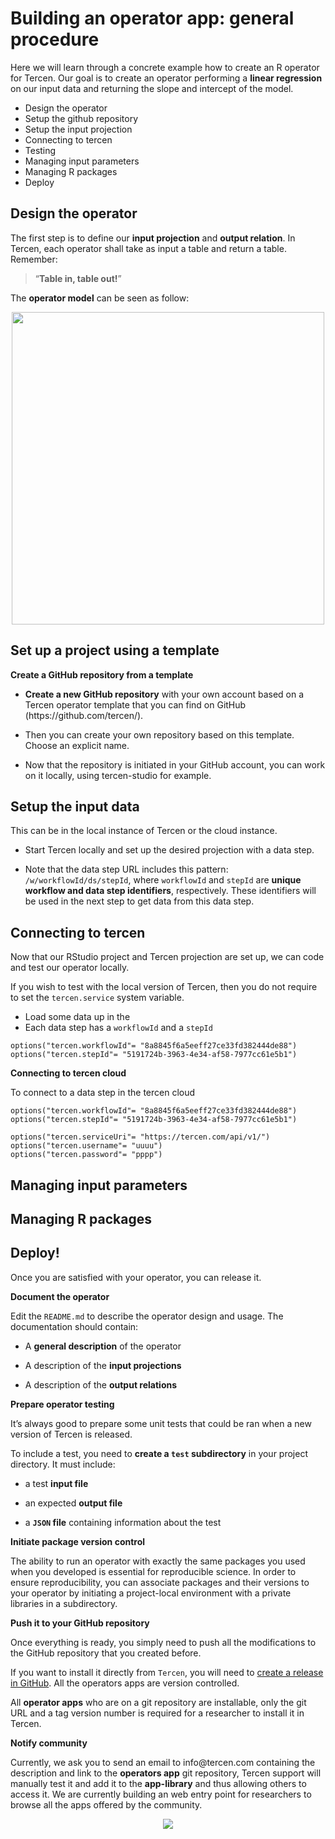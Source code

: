 # Building an operator app: general procedure

Here we will learn through a concrete example how to create an R operator for Tercen. Our goal is to create an operator performing a __linear regression__ on our input data and returning the slope and intercept of the model.

* Design the operator
* Setup the github repository
* Setup the input projection
* Connecting to tercen
* Testing 
* Managing input parameters
* Managing R packages
* Deploy


## Design the operator {-}

The first step is to define our __input projection__ and __output relation__. In Tercen, each operator shall take as input a table and return a table. Remember:

> "__Table in, table out!__"

The **operator model** can be seen as follow: 

<center><img src="./images/operator_MODEL.png" width=500></img></center>

## Set up a project using a template {-}

**Create a GitHub repository from a template**

* __Create a new GitHub repository__ with your own account based on a Tercen operator template that you can find on GitHub (https://github.com/tercen/).

* Then you can create your own repository based on this template. Choose an explicit name.

* Now that the repository is initiated in your GitHub account, you can work on it locally, using tercen-studio for example.

## Setup the input data {-}

This can be in the local instance of Tercen or the cloud instance.

* Start Tercen locally and set up the desired projection with a data step.

* Note that the data step URL includes this pattern: `/w/workflowId/ds/stepId`, where `workflowId` and `stepId` are __unique workflow and data step identifiers__, respectively. These identifiers will be used in the next step to get data from this data step.

## Connecting to tercen {-}

Now that our RStudio project and Tercen projection are set up, we can code and test our operator locally.

If you wish to test with the local version of Tercen, then you do not require to set the `tercen.service` system variable. 

* Load some data up in the 
* Each data step has a `workflowId` and a `stepId`

```
options("tercen.workflowId"= "8a8845f6a5eeff27ce33fd382444de88")
options("tercen.stepId"= "5191724b-3963-4e34-af58-7977cc61e5b1")
```

**Connecting to tercen cloud**

To connect to a data step in the tercen cloud

```
options("tercen.workflowId"= "8a8845f6a5eeff27ce33fd382444de88")
options("tercen.stepId"= "5191724b-3963-4e34-af58-7977cc61e5b1")
```
```
options("tercen.serviceUri"= "https://tercen.com/api/v1/")
options("tercen.username"= "uuuu")
options("tercen.password"= "pppp")
```

## Managing input parameters {-}


## Managing R packages {-}



## Deploy! {-}

Once you are satisfied with your operator, you can release it.

**Document the operator**

Edit the `README.md` to describe the operator design and usage. The documentation should contain:

* A __general description__ of the operator

* A description of the __input projections__

* A description of the __output relations__

**Prepare operator testing**

It's always good to prepare some unit tests that could be ran when a new version of Tercen is released.

To include a test, you need to __create a `test` subdirectory__ in your project directory. It must include:

* a test __input file__

* an expected __output file__

* a __`JSON` file__ containing information about the test

**Initiate package version control**

The ability to run an operator with exactly the same packages you used when you developed is essential for reproducible science. In order to ensure reproducibility, you can associate packages and their versions to your operator by initiating a project-local environment with a private libraries in a subdirectory.

**Push it to your GitHub repository**

Once everything is ready, you simply need to push all the modifications to the GitHub repository that you created before.

If you want to install it directly from `Tercen`, you will need to [create a release in GitHub](https://help.github.com/en/github/administering-a-repository/managing-releases-in-a-repository). All the operators apps are version controlled.

All __operator apps__ who are on a git repository are installable, only the git URL and a tag version number is required for a researcher to install it in Tercen.

**Notify community**

Currently, we ask you to send an email to info@tercen.com containing the description and link to the __operators app__ git repository, Tercen support will manually test it and add it to the __app-library__ and thus allowing others to access it. We are currently building an web entry point for researchers to browse all the apps offered by the community.


<center>![](images/goldfish.png)</center>
